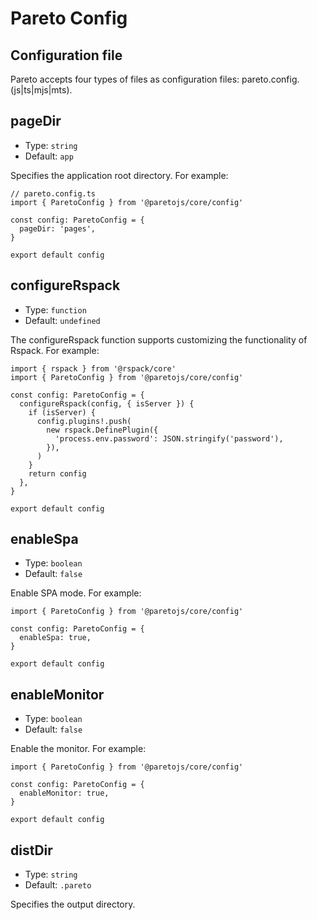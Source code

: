 # Pareto Config

## Configuration file

Pareto accepts four types of files as configuration files: pareto.config.(js|ts|mjs|mts).

## pageDir

- Type: `string`
- Default: `app`

Specifies the application root directory. For example:

```tsx
// pareto.config.ts
import { ParetoConfig } from '@paretojs/core/config'

const config: ParetoConfig = {
  pageDir: 'pages',
}

export default config
```

## configureRspack

- Type: `function`
- Default: `undefined`

The configureRspack function supports customizing the functionality of Rspack. For example:

```tsx
import { rspack } from '@rspack/core'
import { ParetoConfig } from '@paretojs/core/config'

const config: ParetoConfig = {
  configureRspack(config, { isServer }) {
    if (isServer) {
      config.plugins!.push(
        new rspack.DefinePlugin({
          'process.env.password': JSON.stringify('password'),
        }),
      )
    }
    return config
  },
}

export default config
```

## enableSpa

- Type: `boolean`
- Default: `false`

Enable SPA mode. For example:

```tsx
import { ParetoConfig } from '@paretojs/core/config'

const config: ParetoConfig = {
  enableSpa: true,
}

export default config
```

## enableMonitor

- Type: `boolean`
- Default: `false`

Enable the monitor. For example:

```tsx
import { ParetoConfig } from '@paretojs/core/config'

const config: ParetoConfig = {
  enableMonitor: true,
}

export default config
```

## distDir

- Type: `string`
- Default: `.pareto`

Specifies the output directory.
